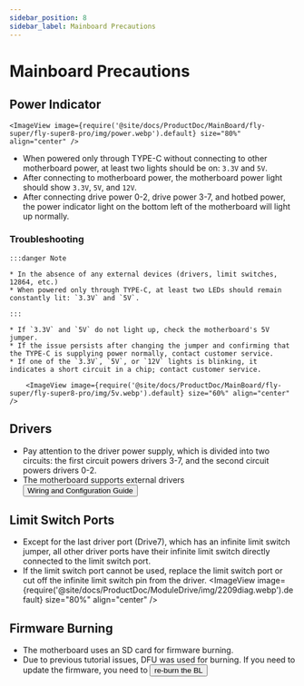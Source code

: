 ```yaml
---
sidebar_position: 8
sidebar_label: Mainboard Precautions
---
```


# Mainboard Precautions

## Power Indicator

    <ImageView image={require('@site/docs/ProductDoc/MainBoard/fly-super/fly-super8-pro/img/power.webp').default} size="80%" align="center" />
* When powered only through TYPE-C without connecting to other motherboard power, at least two lights should be on: `3.3V` and `5V`.
* After connecting to motherboard power, the motherboard power light should show `3.3V`, `5V`, and `12V`.
* After connecting drive power 0-2, drive power 3-7, and hotbed power, the power indicator light on the bottom left of the motherboard will light up normally.

### Troubleshooting


    :::danger Note

    * In the absence of any external devices (drivers, limit switches, 12864, etc.)
    * When powered only through TYPE-C, at least two LEDs should remain constantly lit: `3.3V` and `5V`.

    :::

    * If `3.3V` and `5V` do not light up, check the motherboard's 5V jumper.
    * If the issue persists after changing the jumper and confirming that the TYPE-C is supplying power normally, contact customer service.
    * If one of the `3.3V`, `5V`, or `12V` lights is blinking, it indicates a short circuit in a chip; contact customer service.

        <ImageView image={require('@site/docs/ProductDoc/MainBoard/fly-super/fly-super8-pro/img/5v.webp').default} size="60%" align="center" />

## Drivers

* Pay attention to the driver power supply, which is divided into two circuits: the first circuit powers drivers 3-7, and the second circuit powers drivers 0-2.
* The motherboard supports external drivers     <Button variant="contained" disableElevation href="/docs/ProductDoc/ModuleDrive/servo-drive">Wiring and Configuration Guide</Button>

## Limit Switch Ports

* Except for the last driver port (Drive7), which has an infinite limit switch jumper, all other driver ports have their infinite limit switch directly connected to the limit switch port.
* If the limit switch port cannot be used, replace the limit switch port or cut off the infinite limit switch pin from the driver.
        <ImageView image={require('@site/docs/ProductDoc/ModuleDrive/img/2209diag.webp').default} size="80%" align="center" />


## Firmware Burning

* The motherboard uses an SD card for firmware burning.
* Due to previous tutorial issues, DFU was used for burning. If you need to update the firmware, you need to <Button variant="contained" disableElevation href="/docs/ProductDoc/MainBoard/fly-super/fly-super8-pro/flash/bl">re-burn the BL</Button>
